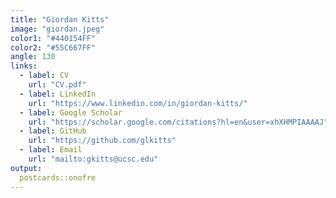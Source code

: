 ```yaml
---
title: "Giordan Kitts"
image: "giordan.jpeg"
color1: "#440154FF"
color2: "#55C667FF"
angle: 130
links:
  - label: CV
    url: "CV.pdf"
  - label: LinkedIn
    url: "https://www.linkedin.com/in/giordan-kitts/"    
  - label: Google Scholar
    url: "https://scholar.google.com/citations?hl=en&user=xhXHMPIAAAAJ"
  - label: GitHub
    url: "https://github.com/glkitts"
  - label: Email
    url: "mailto:gkitts@ucsc.edu"
output:
  postcards::onofre
---
```


